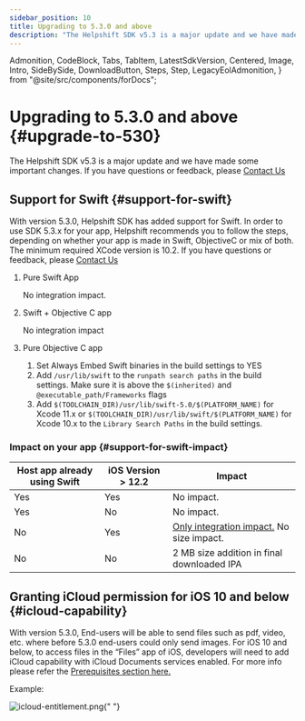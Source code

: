 ```yaml
---
sidebar_position: 10
title: Upgrading to 5.3.0 and above
description: "The Helpshift SDK v5.3 is a major update and we have made some important changes. If you have questions or feedback, please Contact Us"
---
```


  Admonition,
  CodeBlock,
  Tabs,
  TabItem,
  LatestSdkVersion,
  Centered,
  Image,
  Intro,
  SideBySide,
  DownloadButton,
  Steps,
  Step,
  LegacyEolAdmonition,
} from "@site/src/components/forDocs";

<LegacyEolAdmonition />

# Upgrading to 5.3.0 and above {#upgrade-to-530}

<Intro>

The Helpshift SDK v5.3 is a major update and we have made some important changes. If you have questions or feedback, please <a href="https://support.helpshift.com/kb/contact/" target="_blank">Contact Us</a>

</Intro>

## Support for Swift {#support-for-swift}

With version 5.3.0, Helpshift SDK has added support for Swift. In order to use SDK 5.3.x for your app, Helpshift recommends you to follow the steps, depending on whether your app is made in Swift, ObjectiveC or mix of both. The minimum required XCode version is 10.2. If you have questions or feedback, please <a href="https://support.helpshift.com/kb/contact/" target="_blank">Contact Us</a>

1. Pure Swift App

   No integration impact.

2. Swift + Objective C app

   No integration impact

3. Pure Objective C app

   1. Set Always Embed Swift binaries in the build settings to YES
   2. Add `/usr/lib/swift` to the `runpath search paths` in the build settings. Make sure it is above the `$(inherited)` and `@executable_path/Frameworks` flags
   3. Add `$(TOOLCHAIN_DIR)/usr/lib/swift-5.0/$(PLATFORM_NAME)` for Xcode 11.x or `$(TOOLCHAIN_DIR)/usr/lib/swift/$(PLATFORM_NAME)` for Xcode 10.x to the `Library Search Paths` in the build settings.

### Impact on your app {#support-for-swift-impact}

| Host app already using Swift | iOS Version > 12.2 | Impact                                                                                      |
| ---------------------------- | ------------------ | ------------------------------------------------------------------------------------------- |
| Yes                          | Yes                | No impact.                                                                                  |
| Yes                          | No                 | No impact.                                                                                  |
| No                           | Yes                | [Only integration impact.](/cocos2d-x/upgrade-5.3.0-ios/#support-for-swift) No size impact. |
| No                           | No                 | 2 MB size addition in final downloaded IPA                                                  |

## Granting iCloud permission for iOS 10 and below {#icloud-capability}

With version 5.3.0, End-users will be able to send files such as pdf, video, etc. where before 5.3.0 end-users could only send images. For iOS 10 and below, to access files in the “Files” app of iOS, developers will need to add iCloud capability with iCloud Documents services enabled. For more info please refer the [Prerequisites section here.](https://developer.apple.com/library/archive/documentation/FileManagement/Conceptual/DocumentPickerProgrammingGuide/Introduction/Introduction.html#//apple_ref/doc/uid/TP40014451)

Example:

<Image
  src="/static/books/ios/icloud-entitlement.png"
  width="full"
  alt="icloud-entitlement.png"
/>{" "}

